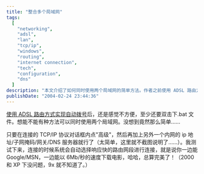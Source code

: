 ```yaml
---
title: "整合多个局域网"
tags:
  [
    "networking",
    "adsl",
    "lan",
    "tcp/ip",
    "windows",
    "routing",
    "internet connection",
    "tech",
    "configuration",
    "dns"
  ]
description: "本文介绍了如何同时使用两个局域网的简单方法。作者之前使用 ADSL 路由方式实现自动拨号，但仍需手动双击.bat 文件，感觉不够便捷。作者发现只需在 Windows 系统的 TCP/IP 协议对话框中点击“高级”，然后添加另一个内网的 IP 地址、子网掩码、网关和 DNS 服务器即可。测试结果表明，系统会自动选择响应更快的路由网段进行连接，这使得用户可以同时进行互联网浏览和高速局域网文件下载，实现了完美的网络整合。文章指出该方法在 Windows 2000 和 XP 系统下运行良好。"
publishDate: "2004-02-24 23:44:36"
---
```


[使用 ADSL 路由方式实现自动拨号](http://blog.xdanger.com/archives/2003/12/31/000065.html)后，还是感觉不方便，至少还要双击下.bat 文件。想能不能有种方法可以同时使用两个局域网。没想到竟然那么简单……

只要在连接的 TCP/IP 协议对话框内点"高级"，然后再加上另外一个内网的 ip 地址/子网掩码/网关/DNS 服务器就行了（太简单，这里就不截图说明了……）。我测试下来，连接的时候系统会自动选择响应快的路由网段进行连接，就是说你一边能 Google/MSN，一边能以 6Mb/秒的速度下载电影，哈哈，总算完美了！（2000 和 XP 下没问题，9x 就不知道了。）
